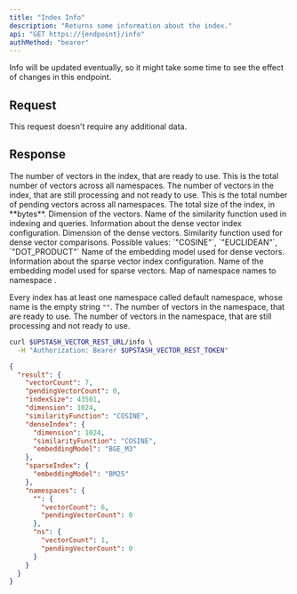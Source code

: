 ```yaml
---
title: "Index Info"
description: "Returns some information about the index."
api: "GET https://{endpoint}/info"
authMethod: "bearer"
---
```


Info will be updated eventually, so it might take some time to see the effect of changes in this endpoint.

## Request

This request doesn't require any additional data.

## Response

<ResponseField name="vectorCount" type="number" required>
  The number of vectors in the index, that are ready to use. This is the total
  number of vectors across all namespaces.
</ResponseField>
<ResponseField name="pendingVectorCount" type="number" required>
  The number of vectors in the index, that are still processing and not ready to
  use. This is the total number of pending vectors across all namespaces.
</ResponseField>
<ResponseField name="indexSize" type="number" required>
  The total size of the index, in **bytes**.
</ResponseField>
<ResponseField name="dimension" type="number" required>
  Dimension of the vectors.
</ResponseField>
<ResponseField name="similarityFunction" type="string" required>
  Name of the similarity function used in indexing and queries.
</ResponseField>

<ResponseField name="denseIndex" type="object">
  Information about the dense vector index configuration.
  <Expandable>
    <ResponseField name="dimension" type="number" required>
      Dimension of the dense vectors.
    </ResponseField>
    <ResponseField name="similarityFunction" type="string" required>
      Similarity function used for dense vector comparisons.
      Possible values: `"COSINE"`, `"EUCLIDEAN"`, `"DOT_PRODUCT"`
    </ResponseField>
    <ResponseField name="embeddingModel" type="string" required>
      Name of the embedding model used for dense vectors.
    </ResponseField>
  </Expandable>
</ResponseField>
<ResponseField name="sparseIndex" type="object">
  Information about the sparse vector index configuration.
  <Expandable>
    <ResponseField name="embeddingModel" type="string" required>
      Name of the embedding model used for sparse vectors.
    </ResponseField>
  </Expandable>
</ResponseField>
<ResponseField name="namespaces" type="object" required>
  Map of namespace names to namespace .

  <Note>Every index has at least one namespace called default namespace, whose name is the empty string `""`.</Note>
  <Expandable defaultOpen="true">
    <ResponseField name="vectorCount" type="number" required>
      The number of vectors in the namespace, that are ready to use.
    </ResponseField>
    <ResponseField name="pendingVectorCount" type="number" required>
      The number of vectors in the namespace, that are still processing 
      and not ready to use.
    </ResponseField>
  </Expandable>
</ResponseField>

<RequestExample>

```sh curl
curl $UPSTASH_VECTOR_REST_URL/info \
  -H "Authorization: Bearer $UPSTASH_VECTOR_REST_TOKEN"
```

</RequestExample>

<ResponseExample>

```json 200 OK
{
  "result": {
    "vectorCount": 7,
    "pendingVectorCount": 0,
    "indexSize": 43501,
    "dimension": 1024,
    "similarityFunction": "COSINE",
    "denseIndex": {
      "dimension": 1024,
      "similarityFunction": "COSINE",
      "embeddingModel": "BGE_M3"
    },
    "sparseIndex": {
      "embeddingModel": "BM25"
    },
    "namespaces": {
      "": {
        "vectorCount": 6,
        "pendingVectorCount": 0
      },
      "ns": {
        "vectorCount": 1,
        "pendingVectorCount": 0
      }
    }
  }
}
```

</ResponseExample>
